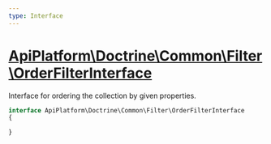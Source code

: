 ```yaml
---
type: Interface
---
```


# [ApiPlatform\Doctrine\Common\Filter\OrderFilterInterface](/docs/v3.2/reference/Doctrine/Common/Filter/OrderFilterInterface)

Interface for ordering the collection by given properties.


```php
interface ApiPlatform\Doctrine\Common\Filter\OrderFilterInterface
{

}
```